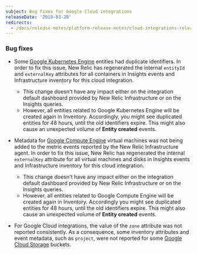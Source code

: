 ```yaml
---
subject: Bug fixes for Google Cloud integrations
releaseDate: '2019-03-28'
redirects:
  - /docs/release-notes/platform-release-notes/cloud-integrations-release-notes/2019-02-28-integrations-bug-fixes-google-cloud-integrations
---
```


### Bug fixes

* Some [Google Kubernetes Engine](https://docs.newrelic.com/docs/integrations/google-cloud-platform-integrations/gcp-integrations-list/google-kubernetes-engine-monitoring-integration) entities had duplicate identifiers. In order to fix this issue, New Relic has regenerated the internal `entityId` and `externalKey` attributes for all containers in Insights events and Infrastructure inventory for this cloud integration.
  * This change doesn't have any impact either on the integration default dashboard provided by New Relic Infrastructure or on the Insights queries.
  * However, all entities related to Google Kubernetes Engine will be created again in Inventory. Accordingly, you might see duplicated entities for 48 hours, until the old identifiers expire. This might also cause an unexpected volume of **Entity created** events.

* Metadata for [Google Compute Engine](https://docs.newrelic.com/docs/integrations/google-cloud-platform-integrations/gcp-integrations-list/google-compute-engine-monitoring-integration) virtual machines was not being added to the metric events reported by the New Relic Infrastructure agent. In order to fix this issue, New Relic has regenerated the internal `externalKey` attribute for all virtual machines and disks in Insights events and Infrastructure inventory for this cloud integration.
  * This change doesn't have any impact either on the integration default dashboard provided by New Relic Infrastructure or on the Insights queries.
  * However, all entities related to Google Compute Engine will be created again in Inventory. Accordingly you might see duplicated entities for 48 hours, until the old identifiers expire. This might also cause an unexpected volume of **Entity created** events.

* For Google Cloud integrations, the value of the `zone` attribute was not reported consistently. As a consequence, some inventory attributes and event metadata, such as `project`, were not reported for some [Google Cloud Storage](https://docs.newrelic.com/docs/integrations/google-cloud-platform-integrations/gcp-integrations-list/google-cloud-storage-monitoring-integration) buckets.
